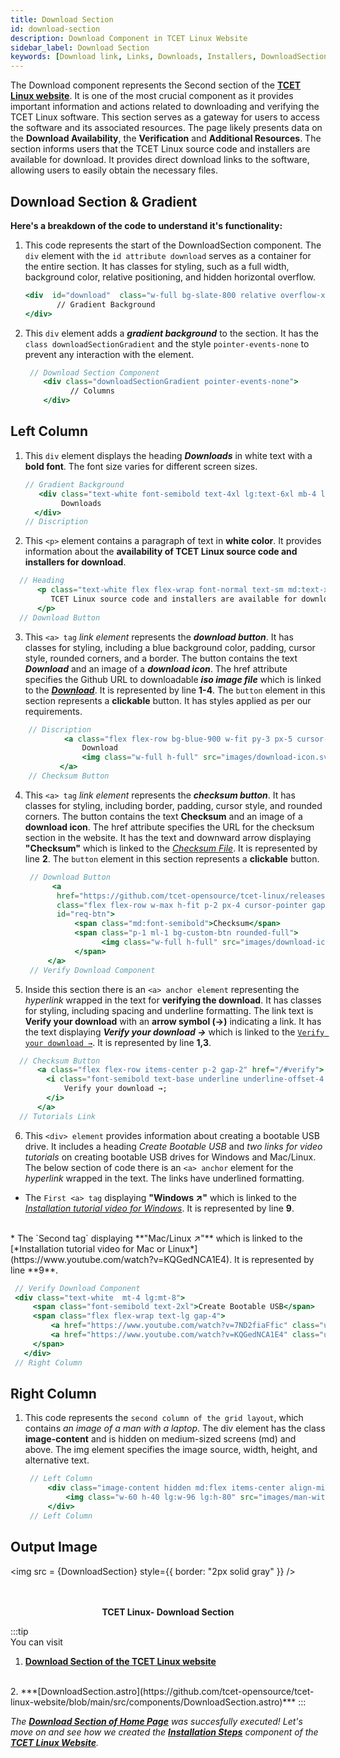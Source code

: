 ```yaml
---
title: Download Section
id: download-section
description: Download Component in TCET Linux Website
sidebar_label: Download Section
keywords: [Download link, Links, Downloads, Installers, DownloadSection]
---
```


The Download component represents the Second section of the [**TCET Linux website**](https://linux.tcetmumbai.in/). It is one of the most crucial component as it provides important information and actions related to downloading and verifying the TCET Linux software. This section serves as a gateway for users to access the software and its associated resources. The page likely presents data on the **Download Availability**, the **Verification** and **Additional Resources**. The section informs users that the TCET Linux source code and installers are available for download. It provides direct download links to the software, allowing users to easily obtain the necessary files.

## Download Section & Gradient

**Here's a breakdown of the code to understand it's functionality:**

1. This code represents the start of the DownloadSection component. The `div` element with the `id attribute download` serves as a container for the entire section. It has classes for styling, such as a full width, background color, relative positioning, and hidden horizontal overflow.
 
     ```jsx title="DownloadSection.astro" {1} showLineNumbers
     <div  id="download"  class="w-full bg-slate-800 relative overflow-x-hidden px-10 lg:px-12">
            // Gradient Background 
     </div>
     ```

2. This `div` element adds a ***gradient background*** to the section. It has the `class downloadSectionGradient` and the style `pointer-events-none` to prevent any interaction with the element.
 
    ```  jsx title="DownloadSection.astro" {2} showLineNumbers
     // Download Section Component 
        <div class="downloadSectionGradient pointer-events-none">
              // Columns
        </div>

    ```

## Left Column

1. This `div` element displays the heading ***Downloads*** in white text with a **bold font**. The font size varies for different screen sizes.

    ```   jsx title="DownloadSection.astro" {3} showLineNumbers
    // Gradient Background
       <div class="text-white font-semibold text-4xl lg:text-6xl mb-4 lg:mb-9">
            Downloads
      </div> 
    // Discription

    ```

2. This `<p>` element contains a paragraph of text in **white color**. It provides information about the **availability of TCET Linux source code and installers for download**.

  ``` jsx title="DownloadSection.astro" {3} showLineNumbers
    // Heading
        <p class="text-white flex flex-wrap font-normal text-sm md:text-xl">
           TCET Linux source code and installers are available for download <br /> for all versions!!
        </p>
    // Download Button
  ```

3. This `<a> tag` *link element* represents the ***download button***. It has classes for styling, including a blue background color, padding, cursor style, rounded corners, and a border. The button contains the text ***Download*** and an image of a ***download icon***. The href attribute specifies the Github URL to downloadable ***iso image file*** which is linked to the [***Download***](https://github.com/tcet-opensource/tcet-linux/releases/download/v0.5-beta/tcetlinux-2023.05.05-x86_64.iso). It is represented by line **1-4**. The `button` element in this section represents a **clickable** button. It has styles applied as per our requirements.

``` jsx title="DownloadSection.astro" {2-4} showLineNumbers
    // Discription
            <a class="flex flex-row bg-blue-900 w-fit py-3 px-5 cursor-pointer gap-5 items-center justify-center rounded-full border-custom-w border-custom-border-color hover:bg-blue-500 font-semibold text-base" href="https://github.com/tcet-opensource/tcet-linux/releases/download/v0.5-beta/tcetlinux-2023.05.05-x86_64.iso" >
                Download
                <img class="w-full h-full" src="images/download-icon.svg" alt="" />
           </a>
    // Checksum Button
```

4. This `<a> tag` *link element* represents the ***checksum button***. It has classes for styling, including border, padding, cursor style, and rounded corners. The button contains the text **Checksum** and an image of a **download icon**. The href attribute specifies the URL for the checksum section in the website. It has the text and downward arrow  displaying **"Checksum"** which is linked to the [*Checksum File*](https://github.com/tcet-opensource/tcet-linux/releases/download/v0.5-beta/checksum). It is represented by line **2**. The `button` element in this section represents a **clickable** button.

   ``` jsx title="DownloadSection.astro" {3,6,8} showLineNumbers
    // Download Button
         <a
          href="https://github.com/tcet-opensource/tcet-linux/releases/download/v0.5-beta/checksum"
          class="flex flex-row w-max h-fit p-2 px-4 cursor-pointer gap-2 items-center justify-center border rounded-full border-white hover:bg-blue-50 hover:bg-opacity-20 text-white"
          id="req-btn">
              <span class="md:font-semibold">Checksum</span>
              <span class="p-1 ml-1 bg-custom-btn rounded-full">
                    <img class="w-full h-full" src="images/download-icon.svg" alt="" />
              </span>
        </a>
    // Verify Download Component
   ```

5. Inside this section there is an `<a> anchor element` representing the *hyperlink* wrapped in the text for **verifying the download**. It has classes for styling, including spacing and underline formatting. The link text is **Verify your download** with an **arrow symbol (→)** indicating a link. It has the text displaying ***Verify your download →*** which is linked to the [`Verify your download →`](https://linux.tcetmumbai.in/#verify). It is represented by line **1,3**.

  ``` jsx title="DownloadSection.astro" {2,4} showLineNumbers
    // Checksum Button
        <a class="flex flex-row items-center p-2 gap-2" href="/#verify">
          <i class="font-semibold text-base underline underline-offset-4 not-italic">
              Verify your download →;
          </i>
        </a>
    // Tutorials Link
  ```

6.  This `<div> element` provides information about creating a bootable USB drive. It includes a heading *Create Bootable USB* and *two links for video tutorials* on creating bootable USB drives for Windows and Mac/Linux. The below section of code there is an `<a> anchor` element for the *hyperlink* wrapped in the text. The links have underlined formatting.
 * The `First <a> tag` displaying **"Windows ↗"** which is linked to the [*Installation tutorial video for Windows*](https://www.youtube.com/watch?v=7ND2fiaFfic). It is represented by line **9**.
 <br />
 * The `Second <a> tag` displaying **"Mac/Linux ↗"** which is linked to the [*Installation tutorial video for Mac or Linux*](https://www.youtube.com/watch?v=KQGedNCA1E4). It is represented by line **9**.
 
   ```  jsx title="DownloadSection.astro" {3,5,6} showLineNumbers   
    // Verify Download Component
    <div class="text-white  mt-4 lg:mt-8">
        <span class="font-semibold text-2xl">Create Bootable USB</span>
        <span class="flex flex-wrap text-lg gap-4">
            <a href="https://www.youtube.com/watch?v=7ND2fiaFfic" class="underline">Windows &#x2197;</a>
            <a href="https://www.youtube.com/watch?v=KQGedNCA1E4" class="underline">Mac / Linux &#x2197;</a>
        </span>
      </div>
    // Right Column

   ```

## Right Column
1. This code represents the `second column of the grid layout`, which contains *an image of a man with a laptop*. The div element has the class **image-content** and is hidden on medium-sized screens (md) and above. The img element specifies the image source, width, height, and alternative text.

   ``` jsx title="DownloadSection.astro" {3} showLineNumbers
    // Left Column
        <div class="image-content hidden md:flex items-center align-middle justify-center z-10" >
            <img class="w-60 h-40 lg:w-96 lg:h-80" src="images/man-with-laptop.png" alt="" />
        </div>
    // Left Column
   ```

## Output Image


<img src = {DownloadSection} style={{ border: "2px solid gray" }} />

<br />
<br />
<center><b><figcaption>TCET Linux- Download Section</figcaption></b></center>

:::tip
<br />
You can visit
<br />
1. **[Download Section of the TCET Linux website](https://linux.tcetmumbai.in/#download)**
<br />
2. ***[DownloadSection.astro](https://github.com/tcet-opensource/tcet-linux-website/blob/main/src/components/DownloadSection.astro)***
:::
<br />

_The [**Download Section of Home Page**](download-section) was succesfully executed! Let's move on and see how we created the [**Installation Steps**](installation-steps) component of the **[TCET Linux Website](https://linux.tcetmumbai.in/)**._